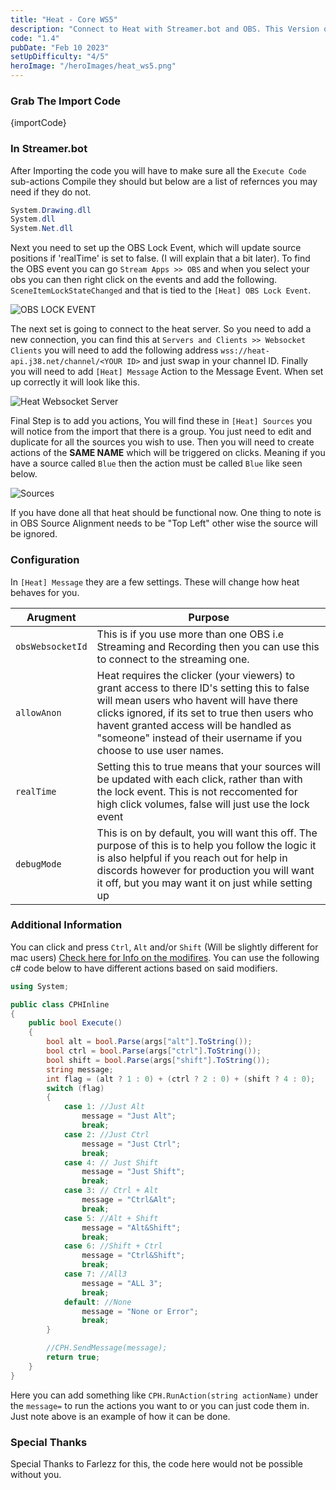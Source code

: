 ```yaml
---
title: "Heat - Core WS5"
description: "Connect to Heat with Streamer.bot and OBS. This Version only works with Websocket 5"
code: "1.4"
pubDate: "Feb 10 2023"
setUpDifficulty: "4/5"
heroImage: "/heroImages/heat_ws5.png"
---
```


### Grab The Import Code

<CopyButton>
{importCode}
</CopyButton>

### In Streamer.bot

After Importing the code you will have to make sure all the `Execute Code` sub-actions Compile they should but below are a list of refernces you may need if they do not.

```csharp
System.Drawing.dll
System.dll
System.Net.dll
```

Next you need to set up the OBS Lock Event, which will update source positions if 'realTime' is set to false. (I will explain that a bit later). To find the OBS event you can go `Stream Apps >> OBS` and when you select your obs you can then right click on the events and add the following. `SceneItemLockStateChanged` and that is tied to the `[Heat] OBS Lock Event`.

![OBS LOCK EVENT](/buildImages/heat_core/LockEvent.png)

The next set is going to connect to the heat server. So you need to add a new connection, you can find this at `Servers and Clients >> Websocket Clients` you will need to add the following address `wss://heat-api.j38.net/channel/<YOUR ID>` and just swap in your channel ID. Finally you will need to add `[Heat] Message` Action to the Message Event. When set up correctly it will look like this.

![Heat Websocket Server](/buildImages/heat_core/heatWsClient.png)

Final Step is to add you actions, You will find these in `[Heat] Sources` you will notice from the import that there is a group. You just need to edit and duplicate for all the sources you wish to use. Then you will need to create actions of the **SAME NAME** which will be triggered on clicks. Meaning if you have a source called `Blue` then the action must be called `Blue` like seen below.

![Sources](/buildImages/heat_core/sources.png)

If you have done all that heat should be functional now.
<Notification type="error">
 <Icon pack="ion" name="information-circle-outline" />
One thing to note is in OBS Source Alignment needs to be "Top Left" other wise the source will be ignored.
</Notification>
### Configuration

In `[Heat] Message` they are a few settings. These will change how heat behaves for you. 

|Arugment|Purpose|
|---|---|
|`obsWebsocketId`| This is if you use more than one OBS i.e Streaming and Recording then you can use this to connect to the streaming one.|
|`allowAnon`| Heat requires the clicker (your viewers) to grant access to there ID's setting this to false will mean users who havent will have there clicks ignored, if its set to true then users who havent granted access will be handled as "someone" instead of their username if you choose to use user names.|
|`realTime`| Setting this to true means that your sources will be updated with each click, rather than with the lock event. This is not reccomented for high click volumes, false will just use the lock event|
|`debugMode`|This is on by default, you will want this off. The purpose of this is to help you follow the logic it is also helpful if you reach out for help in discords however for production you will want it off, but you may want it on just while setting up|

### Additional Information

You can click and press `Ctrl`, `Alt` and/or `Shift` (Will be slightly different for mac users)  [Check here for Info on the modifires](https://developer.mozilla.org/en-US/docs/Web/API/KeyboardEvent/getModifierState). You can use the following c# code below to have different actions based on said modifiers.

```csharp
using System;

public class CPHInline
{
    public bool Execute()
    {
        bool alt = bool.Parse(args["alt"].ToString());
        bool ctrl = bool.Parse(args["ctrl"].ToString());
        bool shift = bool.Parse(args["shift"].ToString());
        string message;
        int flag = (alt ? 1 : 0) + (ctrl ? 2 : 0) + (shift ? 4 : 0);
        switch (flag)
        {
            case 1: //Just Alt
                message = "Just Alt";
                break;
            case 2: //Just Ctrl
                message = "Just Ctrl";
                break;
            case 4: // Just Shift
                message = "Just Shift";
                break;
            case 3: // Ctrl + Alt
                message = "Ctrl&Alt";
                break;
            case 5: //Alt + Shift
                message = "Alt&Shift";
                break;
            case 6: //Shift + Ctrl
                message = "Ctrl&Shift";
                break;
            case 7: //All3
                message = "ALL 3";
                break;
            default: //None
                message = "None or Error";
                break;
        }

        //CPH.SendMessage(message);
        return true;
    }
}

```

Here you can add something like `CPH.RunAction(string actionName)` under the `message=` to run the actions you want to or you can just code them in. Just note above is an example of how it can be done.

### Special Thanks

Special Thanks to Farlezz for this, the code here would not be possible without you.
